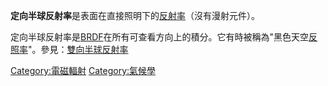'''定向半球反射率'''是表面在直接照明下的[[反射率|反射率]]（沒有漫射元件）。

定向半球反射率是[[雙向反射分布函數|BRDF]]在所有可查看方向上的積分。它有時被稱為"黑色天空[[反照率|反照率]]"。參見：[[雙向半球反射率|雙向半球反射率]]

{{DEFAULTSORT:Directional-Hemispherical Reflectance}}
[[Category:電磁輻射|Category:電磁輻射]]
[[Category:氣候學|Category:氣候學]]

{{Optics-stub}}
